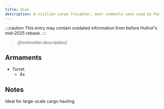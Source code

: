 ```yaml
---
title: Qian
description: A civilian cargo freighter, most commonly seen used by Pang Tai Arms' corporate merchants. This model has been converted for civilian use to the public market.
---
```


:::caution
This entry may contain outdated information from before Hullrot's mid-2025 rebase.
:::

> *{frontmatter.description}*

## Armaments

* Turret
    * 4x <ShipWeapon weaponID="WeaponTurretPDT" />

## Notes

Ideal for large-scale cargo hauling.